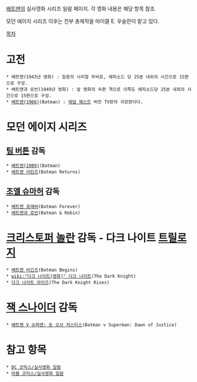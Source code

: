 [[배트맨]]의 실사영화 시리즈 일람 페이지. 각 영화 내용은 해당 항목 참조. 

모던 에이지 시리즈 이후는 전부 총제작을 마이클 E. 우슬란이 맡고 있다.

[[목차]]
= 고전 =
 * 배트맨(1943년 영화) : 일종의 시리얼 무비로, 에피소드 당 25분 내외의 시간으로 15편으로 구성.
 * 배트맨과 로빈(1949년 영화) : 앞 영화의 속편 격으로 이쪽도 에피소드당 25분 내외의 시간으로 15편으로 구성.
 * [[배트맨(1966)]](Batman) : [[애덤 웨스트]] 버전 TV판의 극장판이다.

= 모던 에이지 시리즈 =
== [[팀 버튼]] 감독 ==
 * [[배트맨(1989)]](Batman)
 * [[배트맨 리턴즈]](Batman Returns)

== [[조엘 슈마허]] 감독 ==
 * [[배트맨 포에버]](Batman Forever)
 * [[배트맨과 로빈]](Batman & Robin)

= [[크리스토퍼 놀란]] 감독 - 다크 나이트 [[트릴로지]] =
 * [[배트맨 비긴즈]](Batman Begins)
 * [[wiki:"다크 나이트(영화)" 다크 나이트]](The Dark Knight)
 * [[다크 나이트 라이즈]](The Dark Knight Rises)

= [[잭 스나이더]] 감독 =
 * [[배트맨 V 슈퍼맨: 돈 오브 저스티스]](Batman v Superman: Dawn of Justice)

= 참고 항목 =
 * [[DC 코믹스/실사영화 일람]]
 * [[마블 코믹스/실사영화 일람]]
